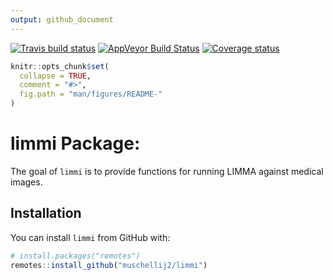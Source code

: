 ---
output: github_document
---

[![Travis build status](https://travis-ci.com/muschellij2/limmi.svg?branch=master)](https://travis-ci.com/muschellij2/limmi)
[![AppVeyor Build Status](https://ci.appveyor.com/api/projects/status/github/muschellij2/limmi?branch=master&svg=true)](https://ci.appveyor.com/project/muschellij2/limmi)
[![Coverage status](https://codecov.io/gh/muschellij2/limmi/branch/master/graph/badge.svg)](https://codecov.io/gh/muschellij2/limmi)
<!-- README.md is generated from README.Rmd. Please edit that file -->

```{r setup, include = FALSE}
knitr::opts_chunk$set(
  collapse = TRUE,
  comment = "#>",
  fig.path = "man/figures/README-"
)
```

# limmi Package: 
The goal of `limmi` is to provide functions for running LIMMA against
medical images.

## Installation

You can install `limmi` from GitHub with:

```{r gh-installation, eval = FALSE}
# install.packages("remotes")
remotes::install_github("muschellij2/limmi")
```

